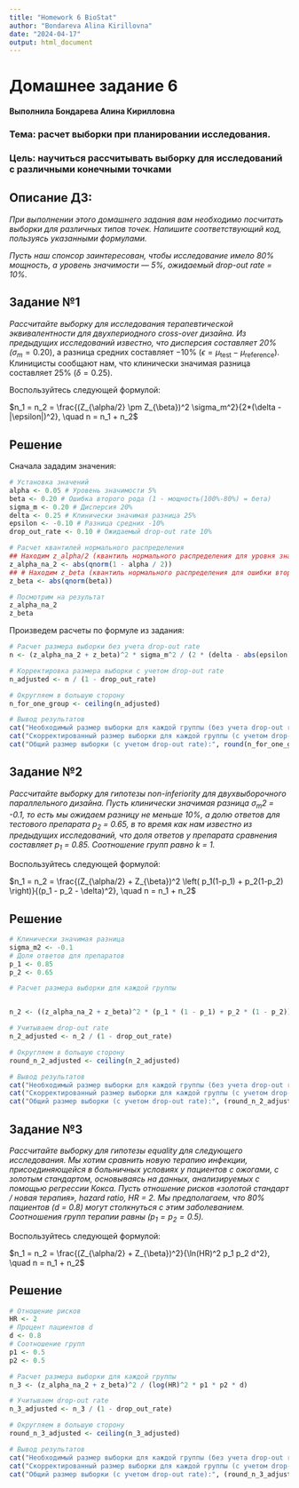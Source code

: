 ---
title: "Homework 6 BioStat"
author: "Bondareva Alina Kirillovna"
date: "2024-04-17"
output: html_document
---

# Домашнее задание 6

#### Выполнила Бондарева Алина Кирилловна

### **Тема:** расчет выборки при планировании исследования.

### **Цель:** научиться рассчитывать выборку для исследований с различными конечными точками

## **Описание ДЗ:**

*При выполнении этого домашнего задания вам необходимо посчитать выборки для различных типов точек. Напишите соответствующий код, пользуясь указанными формулами.*

*Пусть наш спонсор заинтересован, чтобы исследование имело 80% мощность, а уровень значимости — 5%, ожидаемый drop-out rate = 10%.*

## **Задание №1**

*Рассчитайте выборку для исследования терапевтической эквивалентности для двухпериодного cross-over дизайна. Из предыдущих исследований известно, что дисперсия составляет 20% (*$\sigma_m = 0.20$), а разница средних составляет −10% ($\epsilon = \mu_{\text{test}} - \mu_{\text{reference}}$). Клиницисты сообщают нам, что клинически значимая разница составляет 25% ($\delta = 0.25$).

Воспользуйтесь следующей формулой:

$n_1 = n_2 = \frac{(Z_{\alpha/2} \pm Z_{\beta})^2 \sigma_m^2}{2*(\delta - |\epsilon|)^2}, \quad n = n_1 + n_2$

## **Решение**

Сначала зададим значения:

```{r, include=TRUE}
# Установка значений
alpha <- 0.05 # Уровень значимости 5%
beta <- 0.20 # Ошибка второго рода (1 - мощность(100%-80%) = бета)
sigma_m <- 0.20 # Дисперсия 20%
delta <- 0.25 # Клинически значимая разница 25%
epsilon <- -0.10 # Разница средних -10%
drop_out_rate <- 0.10 # Ожидаемый drop-out rate 10%

# Расчет квантилей нормального распределения
## Находим z_alpha/2 (квантиль нормального распределения для уровня значимости alpha/2)
z_alpha_na_2 <- abs(qnorm(1 - alpha / 2))
## # Находим z_beta (квантиль нормального распределения для ошибки второго рода (бета))
z_beta <- abs(qnorm(beta))

# Посмотрим на результат
z_alpha_na_2
z_beta

```

Произведем расчеты по формуле из задания:

```{r, include=TRUE}
# Расчет размера выборки без учета drop-out rate
n <- (z_alpha_na_2 + z_beta)^2 * sigma_m^2 / (2 * (delta - abs(epsilon))^2)

# Корректировка размера выборки с учетом drop-out rate
n_adjusted <- n / (1 - drop_out_rate)

# Округляем в большую сторону
n_for_one_group <- ceiling(n_adjusted)

# Вывод результатов
cat("Необходимый размер выборки для каждой группы (без учета drop-out rate):", round(n), "\n")
cat("Скорректированный размер выборки для каждой группы (с учетом drop-out rate):", round(n_for_one_group), "\n")
cat("Общий размер выборки (с учетом drop-out rate):", round(n_for_one_group * 2), "\n") # умножаем на 2, так как n1 = n2

```

## **Задание №2**

*Рассчитайте выборку для гипотезы non-inferiority для двухвыборочного параллельного дизайна. Пусть клинически значимая разница $\sigma_m2$ = -0.1, то есть мы ожидаем разницу не меньше 10%, а долю ответов для тестового препарата $p_2$ = 0.65, в то время как нам известно из предыдущих исследований, что доля ответов у препарата сравнения составляет $p_1$ = 0.85. Соотношение групп равно $k$ = 1.*

Воспользуйтесь следующей формулой:

$n_1 = n_2 = \frac{(Z_{\alpha/2} + Z_{\beta})^2 \left( p_1(1-p_1) + p_2(1-p_2) \right)}{(p_1 - p_2 - \delta)^2}, \quad n = n_1 + n_2$

## **Решение**

```{r, include=TRUE}
# Клинически значимая разница
sigma_m2 <- -0.1
# Доля ответов для препаратов
p_1 <- 0.85
p_2 <- 0.65

# Расчет размера выборки для каждой группы


n_2 <- ((z_alpha_na_2 + z_beta)^2 * (p_1 * (1 - p_1) + p_2 * (1 - p_2))) / (p_1 - p_2 - sigma_m2)^2

# Учитываем drop-out rate
n_2_adjusted <- n_2 / (1 - drop_out_rate)

# Округляем в большую сторону
round_n_2_adjusted <- ceiling(n_2_adjusted)

# Вывод результатов
cat("Необходимый размер выборки для каждой группы (без учета drop-out rate):", ceiling(n_2), "\n")
cat("Скорректированный размер выборки для каждой группы (с учетом drop-out rate):", round_n_2_adjusted, "\n")
cat("Общий размер выборки (с учетом drop-out rate):", (round_n_2_adjusted * 2), "\n") # умножаем на 2, так как n1 = n2
```

## **Задание №3**

*Рассчитайте выборку для гипотезы equality для следующего исследования. Мы хотим сравнить новую терапию инфекции, присоединяющейся в больничных условиях у пациентов с ожогами, с золотым стандартом, основываясь на данных, анализируемых с помощью регрессии Кокса. Пусть отношение рисков «золотой стандарт / новая терапия», hazard ratio, HR = 2. Мы предполагаем, что 80% пациентов ($d$ = 0.8) могут столкнуться с этим заболеванием. Соотношения групп терапии равны ($p_1 = p_2 = 0.5$).*

Воспользуйтесь следующей формулой:

$n_1 = n_2 = \frac{(Z_{\alpha/2} + Z_{\beta})^2}{\ln(HR)^2 p_1 p_2 d^2}, \quad n = n_1 + n_2$

## **Решение**

```{r,include=TRUE}
# Отношение рисков
HR <- 2
# Процент пациентов d
d <- 0.8
# Соотношение групп
p1 <- 0.5
p2 <- 0.5

# Расчет размера выборки для каждой группы
n_3 <- (z_alpha_na_2 + z_beta)^2 / (log(HR)^2 * p1 * p2 * d)

# Учитываем drop-out rate
n_3_adjusted <- n_3 / (1 - drop_out_rate)

# Округляем в большую сторону
round_n_3_adjusted <- ceiling(n_3_adjusted)

# Вывод результатов
cat("Необходимый размер выборки для каждой группы (без учета drop-out rate):", ceiling(n_3), "\n")
cat("Скорректированный размер выборки для каждой группы (с учетом drop-out rate):", round_n_3_adjusted, "\n")
cat("Общий размер выборки (с учетом drop-out rate):", (round_n_3_adjusted * 2), "\n") # умножаем на 2, так как n1 = n2
```

